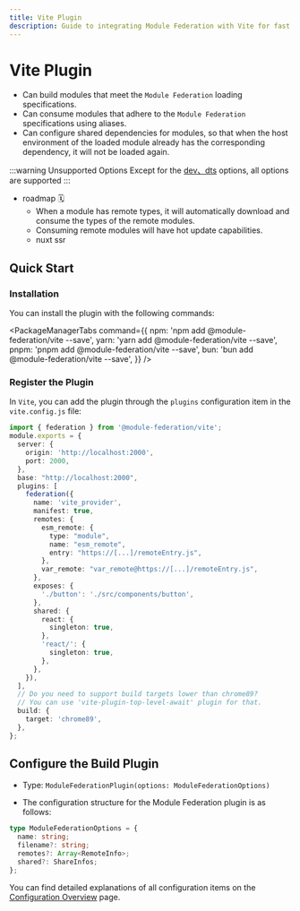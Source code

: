 ```yaml
---
title: Vite Plugin
description: Guide to integrating Module Federation with Vite for fast development and optimized builds in micro-frontend applications.
---
```


# Vite Plugin

- Can build modules that meet the `Module Federation` loading specifications.
- Can consume modules that adhere to the `Module Federation` specifications using aliases.
- Can configure shared dependencies for modules, so that when the host environment of the loaded module already has the corresponding dependency, it will not be loaded again.

:::warning Unsupported Options
Except for the [dev、dts](../../configure/dev.html) options, all options are supported
:::
- roadmap 🗓️
  - When a module has remote types, it will automatically download and consume the types of the remote modules.
  - Consuming remote modules will have hot update capabilities.
  - nuxt ssr

## Quick Start

### Installation

You can install the plugin with the following commands:


<PackageManagerTabs
  command={{
    npm: 'npm add @module-federation/vite --save',
    yarn: 'yarn add @module-federation/vite --save',
    pnpm: 'pnpm add @module-federation/vite --save',
    bun: 'bun add @module-federation/vite --save',
  }}
/>

### Register the Plugin

In `Vite`, you can add the plugin through the `plugins` configuration item in the `vite.config.js` file:

```ts title='vite.config.js'
import { federation } from '@module-federation/vite';
module.exports = {
  server: {
    origin: 'http://localhost:2000',
    port: 2000,
  },
  base: "http://localhost:2000",
  plugins: [
    federation({
      name: 'vite_provider',
      manifest: true,
      remotes: {
        esm_remote: {
          type: "module",
          name: "esm_remote",
          entry: "https://[...]/remoteEntry.js",
        },
        var_remote: "var_remote@https://[...]/remoteEntry.js",
      },
      exposes: {
        './button': './src/components/button',
      },
      shared: {
        react: {
          singleton: true,
        },
        'react/': {
          singleton: true,
        },
      },
    }),
  ],
  // Do you need to support build targets lower than chrome89?
  // You can use 'vite-plugin-top-level-await' plugin for that.
  build: {
    target: 'chrome89',
  },
};
```

## Configure the Build Plugin

- Type: `ModuleFederationPlugin(options: ModuleFederationOptions)`

- The configuration structure for the Module Federation plugin is as follows:

```ts
type ModuleFederationOptions = {
  name: string;
  filename?: string;
  remotes?: Array<RemoteInfo>;
  shared?: ShareInfos;
};
```

You can find detailed explanations of all configuration items on the [Configuration Overview](../../configure/index) page.
